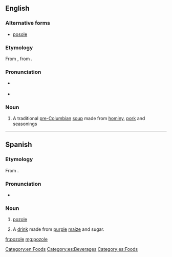 ==English==

===Alternative forms===
*[[posole]]
{{wikipedia}}
===Etymology===
From {{etyl|es|en}} {{term|pozole|lang=es}}, from {{etyl|nci|en}} {{term|pozolli|lang=nci||stew of maize kernels}}.

===Pronunciation===
* {{a|UK}} {{IPA|/pəˈsəʊleɪ/|/pəˈzəʊleɪ}}
* {{a|US}} {{IPA|/pəˈsoʊˌleɪ/|/pəˈzoʊˌleɪ/}}
{{rfap|lang=en}}

===Noun===
{{en-noun}}

# {{context|US|lang=en}} A traditional [[pre-Columbian]] [[soup]] made from [[hominy]], [[pork]] and seasonings

[[Category:en:Foods]]

----

==Spanish==
{{wikipedia|lang=es}}
===Etymology===
From {{etyl|nci|es}} {{term|pozolli|lang=nci||stew of maize kernels}}.

===Pronunciation===
* {{IPA|/po.ˈso.le/|lang=es}}

===Noun===
{{es-noun|m}}

# {{context|Mexico|lang=es}} [[#English|pozole]]
# {{context|Honduras|lang=es}} A [[drink]] made from [[purple]] [[maize]] and sugar.

[[Category:es:Beverages]]
[[Category:es:Foods]]

[[fr:pozole]]
[[mg:pozole]]